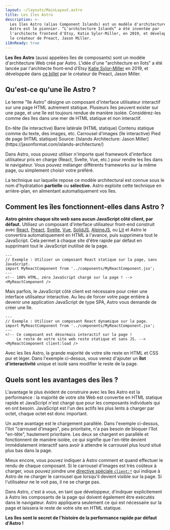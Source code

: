 ```yaml
---
layout: ~/layouts/MainLayout.astro
title: Les îles Astro
description: >-
  Les îles Astro (alias Component Islands) est un modèle d'architecture web dont
  Astro est le pionnier. “L'architecture Islands“ a été inventée par
  l'architecte frontend d'Etsy, Katie Sylor-Miller, en 2019, et développée par
  le créateur de Preact, Jason Miller.
i18nReady: true
---
```




**Les îles Astro** (aussi appelées îles de composants) sont un modèle d'architecture Web créé par Astro. L'idée d'une "architecture en îlots" a été lancée par l'architecte front-end d'Etsy [Katie Sylor-Miller](https://twitter.com/ksylor) en 2019, et développée dans [ce billet](https://jasonformat.com/islands-architecture/) par le créateur de Preact, Jason Miller.

## Qu'est-ce qu'une île Astro ?

Le terme "île Astro" désigne un composant d'interface utilisateur interactif sur une page HTML autrement statique. Plusieurs îles peuvent exister sur une page, et une île est toujours rendue de manière isolée. Considérez-les comme des îles dans une mer de HTML statique et non interactif.

<IslandsDiagram>
    <Fragment slot="headerApp">En-tête (île interactive)</Fragment>
    <Fragment slot="sidebarApp">Barre latérale (HTML statique)</Fragment>
    <Fragment slot="main">
        Contenu statique comme du texte, des images, etc.
    </Fragment>
    <Fragment slot="carouselApp">Carrousel d'images (île interactive)</Fragment>
    <Fragment slot="footer">Pied de page (HTML statique)</Fragment>
    <Fragment slot="source">Source: [Islands Architecture: Jason Miller](https://jasonformat.com/islands-architecture/)</Fragment>
</IslandsDiagram>

Dans Astro, vous pouvez utiliser n'importe quel framework d'interface utilisateur pris en charge (React, Svelte, Vue, etc.) pour rendre les îles dans le navigateur. Vous pouvez mélanger différents frameworks sur la même page, ou simplement choisir votre préféré.

La technique sur laquelle repose ce modèle architectural est connue sous le nom d'hydratation **partielle** ou **sélective.** Astro exploite cette technique en arrière-plan, en alimentant automatiquement vos îles. 

## Comment les îles fonctionnent-elles dans Astro ?

**Astro génère chaque site web sans aucun JavaScript côté client, par défaut.** Utilisez un composant d'interface utilisateur front-end construit avec [React](https://reactjs.org/), [Preact](https://preactjs.com/), [Svelte](https://svelte.dev/), [Vue](https://vuejs.org/), [SolidJS](https://www.solidjs.com/), [AlpineJS](https://alpinejs.dev/), ou [Lit](https://lit.dev/) et Astro le convertira automatiquement en HTML à l'avance, puis supprimera tout le JavaScript. Cela permet à chaque site d'être rapide par défaut en supprimant tout le JavaScript inutilisé de la page.

```astro title="src/pages/index.astro" ins="client:load"
---
// Exemple : Utiliser un composant React statique sur la page, sans JavaScript.
import MyReactComponent from '../components/MyReactComponent.jsx';
---
<!-- 100% HTML, zéro JavaScript chargé sur la page ! -->
<MyReactComponent />
```

Mais parfois, le JavaScript côté client est nécessaire pour créer une interface utilisateur interactive. Au lieu de forcer votre page entière à devenir une application JavaScript de type SPA, Astro vous demande de créer une île.

```astro title="src/pages/index.astro" ins="client:load"
---
// Exemple : Utiliser un composant React dynamique sur la page.
import MyReactComponent from '../components/MyReactComponent.jsx';
---
<!-- Ce composant est désormais interactif sur la page ! 
     Le reste de votre site web reste statique et sans JS. -->
<MyReactComponent client:load />
```

Avec les îles Astro, la grande majorité de votre site reste en HTML et CSS pur et léger. Dans l'exemple ci-dessus, vous venez d'ajouter un **îlot d'interactivité** unique et isolé sans modifier le reste de la page.

## Quels sont les avantages des îles ?

L'avantage le plus évident de construire avec les îles Astro est la performance : la majorité de votre site Web est convertie en HTML statique rapide et JavaScript n'est chargé que pour les composants individuels qui en ont besoin. JavaScript est l'un des actifs les plus lents à charger par octet, chaque octet est donc important.

Un autre avantage est le chargement parallèle. Dans l'exemple ci-dessus, l'îlot "carrousel d'images", peu prioritaire, n'a pas besoin de bloquer l'îlot "en-tête", hautement prioritaire. Les deux se chargent en parallèle et fonctionnent de manière isolée, ce qui signifie que l'en-tête devient immédiatement interactif sans avoir à attendre le carrousel plus lourd situé plus bas dans la page.

Mieux encore, vous pouvez indiquer à Astro comment et quand effectuer le rendu de chaque composant. Si le carrousel d'images est très coûteux à charger, vous pouvez joindre une [directive spéciale `client:*`](/fr/reference/directives-reference/#client-directives) qui indique à Astro de ne charger le carrousel que lorsqu'il devient visible sur la page. Si l'utilisateur ne le voit pas, il ne se charge pas.

Dans Astro, c'est à vous, en tant que développeur, d'indiquer explicitement à Astro les composants de la page qui doivent également être exécutés dans le navigateur. Astro appliquera seulement ce qui est nécessaire sur la page et laissera le reste de votre site en HTML statique. 

**Les îles sont le secret de l'histoire de la performance rapide par défaut d'Astro !**
